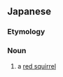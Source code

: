 ==Japanese==
{{DEFAULTSORT:きたりす}}
{{wikipedia|lang=ja|キタリス}}
{{ja-kanjitab|きた|り|す|yomi=irr}}

===Etymology===
{{com|ja|北|栗鼠|tr1=kita|tr2=risu|t1=[[north]]|t2=[[squirrel]]}}

===Noun===
{{ja-noun|きたりす|キタリス}}

# a [[red squirrel]] {{gl|''Sciurus vulgaris''}}

{{C|ja|Squirrels}}